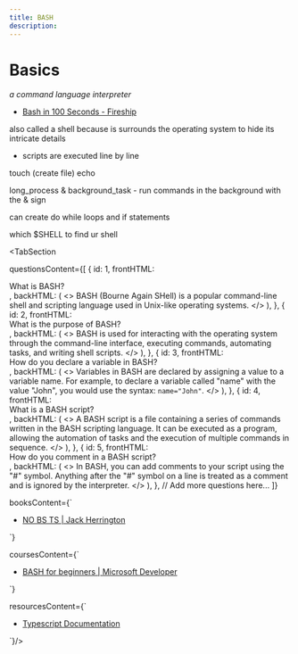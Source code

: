 ```yaml
---
title: BASH
description: 
---
```





# **Basics**

*a command language interpreter*

-   [Bash in 100 Seconds - Fireship](https://www.youtube.com/watch?v=I4EWvMFj37g)

also called a shell because is surrounds the operating system to hide its intricate details

-   scripts are executed line by line

touch (create file) echo

long_process & background_task - run commands in the background with the & sign

can create do while loops and if statements

which $SHELL to find ur shell



<TabSection  

questionsContent={[
  {
    id: 1,
    frontHTML: <div>What is BASH?</div>,
    backHTML: (
      <>
        BASH (Bourne Again SHell) is a popular command-line shell and scripting language used in Unix-like operating systems.
      </>
    ),
  },
  {
    id: 2,
    frontHTML: <div>What is the purpose of BASH?</div>,
    backHTML: (
      <>
        BASH is used for interacting with the operating system through the command-line interface, executing commands, automating tasks, and writing shell scripts.
      </>
    ),
  },
  {
    id: 3,
    frontHTML: <div>How do you declare a variable in BASH?</div>,
    backHTML: (
      <>
        Variables in BASH are declared by assigning a value to a variable name. For example, to declare a variable called "name" with the value "John", you would use the syntax: <code>name="John"</code>.
      </>
    ),
  },
  {
    id: 4,
    frontHTML: <div>What is a BASH script?</div>,
    backHTML: (
      <>
        A BASH script is a file containing a series of commands written in the BASH scripting language. It can be executed as a program, allowing the automation of tasks and the execution of multiple commands in sequence.
      </>
    ),
  },
  {
    id: 5,
    frontHTML: <div>How do you comment in a BASH script?</div>,
    backHTML: (
      <>
        In BASH, you can add comments to your script using the "#" symbol. Anything after the "#" symbol on a line is treated as a comment and is ignored by the interpreter.
      </>
    ),
  },
  // Add more questions here...
]}


booksContent={` 

- [NO BS TS | Jack Herrington](https://no-bs-ts.myshopify.com/)

`} 

coursesContent={`
-   [BASH for beginners | Microsoft Developer](https://www.youtube.com/playlist?list=PLlrxD0HtieHh9ZhrnEbZKhzk0cetzuX7l)

`}

resourcesContent={` 

-   [Typescript Documentation](https://www.typescriptlang.org/docs/)


`}/>





  
